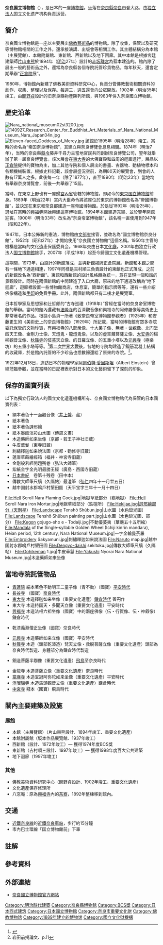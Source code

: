 {{Infobox Museum
 |名称    = 奈良国立博物館
 |其他名称= Nara National Museum
 |logo =
 |logosize =
 |logo_caption =
 |图像    = 140927 Nara National Museum Nara Japan01bs5.jpg
 |图像大小= 300px
 |图像说明= 
 |map_type= <!-- Template:Location map系列的模板地名，例如China-->
 |latitude=
 |longitude=
 |map_size= <!-- default 220-->
 |map_caption=
 |map_type_zh= <!-- 如map_caption留空，則地圖下顯示{{{name}}}在{{{map_type_zh}}}的位置-->
 |坐标    = <!-- {{Coord/display/inline,title}}-->
 |前身=帝国奈良博物館<br/>奈良帝室博物館
 |成立时间= 1895年（明治28年）
 |关闭时间= 
 |地址    = {{JPN}}[[奈良縣|奈良縣]][[奈良市|奈良市]]登大路町50
 |类型    = [[佛教艺术|佛教艺术]]
 |馆藏规模= 19,539平方米
 |占地面积= 
 |年参观人数= 
 |现任主管= 
 |现任馆长= 
 |公共交通= 
 |开放时间= 
 |官方网站= <!-- {{URL|http://www.narahaku.go.jp/index.html}} -->
}}
'''奈良国立博物館'''（{{jpn|j='''奈良国立博物館'''|hg=ならこくりつはくぶつかん|rm=Nara Kokuritsu Hakubutsukan}}），是日本的一座[[博物館|博物館]]，坐落在[[奈良縣|奈良縣]][[奈良市|奈良市]]登大路，由[[行政法人|独立法人]]国立文化遗产机构負責运营。

==簡介==
奈良國立博物館是一座以主要展出[[佛教藝術|佛教藝術品]]的博物館。除了收集，保管以及研究等博物館相關的工作之外，還承接演講、出版會等相關工作。其主體結構分為本館（主展覽館）、本館附屬館、東新館、西新館以及地下回廊。其中本館是根據宮廷建築師[[片山東熊|片山東熊]]於1894年（[[明治|明治]]27年）設計的[[迎賓館赤坂離宮|赤坂離宮]]為藍本建造的。館內除了展出一般的藝術品之外，還常為奈良縣各個寺院託管珍貴物品。每年秋天，還會定期舉辦“[[正倉院|正倉院]]展”。

1980年，博物館內新建了佛教美術資料研究中心，負責分管佛教藝術相關資料的創作、収集、整理以及保存。每週三，週五還會向公眾開放。1902年（明治35年）竣工，由[[關野貞|關野貞]]設計的旧奈良縣物産陳列所館，與1983年併入奈良國立博物館。

==歷史沿革==
[[File:Nara_national_museum02st3200.jpg|thumb]]
[[File:140927_Research_Center_for_Buddhist_Art_Materials_of_Nara_National_Museum_Nara_Japan04n.jpg|thumb]]
[[File:Eleven-faced_Goddess_of_Mercy.jpg|thumb]]
該館於1895年（明治28年）竣工，當時的命名為“帝国奈良博物館”，其建立與奈良博覽會息息相關。1874年（明治7年），当時的奈良縣[[縣令|縣令]]藤井千尋力主當地官民共同創辦奈良博覽公司，翌年就舉辦了第一屆奈良博覽會。該次展會在[[東大寺|東大寺]]的大佛寶殿和四周的迴廊進行，展品以[[正倉院|正倉院]]提供的寶物為主，加上其他寺院和個人展出的書畫、古器物、動植物標本和各類機械裝置。根據史料記載，該會展盛況空前，為期80天的展覽會，到會的人數有17萬人之多。此後每一年（除了1877年），直至1890年（明治23年）當地均有舉辦奈良博覽會，前後一共舉辦了15屆。

當時，在東京上野也有一座歸[[宮內省|宮內省]]管轄的博物館，即如今的[[東京国立博物館|東京国立博物館]]前身。1889年（明治22年）宮内大臣命令將該座位於東京的博物館改名為“帝國博物館”，並決定在東京和奈良都建造一座帝國博物館。於是從1892年（明治25年），選址在當時的[[興福寺_(奈良市)|興福寺]]開始興建這座博物館。1894年本館建造完畢、並於翌年開館迎客。1900年（明治33年）改名為“奈良帝室博物館”，該名稱一直使用到1947年（昭和22年）。

1947年，日本公佈新的憲法，博物館由[[文部省|文部省]]接管，並改名為“國立博物館奈良分館”，1952年（昭和27年）才開始使用“奈良國立博物館”這個名稱。1950年主管的機構是當時的文化遺產保護委員会，1968年交由日本[[文化廳|文化廳]]，2001年由独立行政法人[[国立博物館|国立博物館]]接手，2007年（平成19年）起至今歸國立文化遺產機構管理。

這期間，1973年，由{{link-ja|吉村順三|吉村順三}}設計的新館落成，並與新館揭牌正倉院展。新館和本館之間有一條地下通道相連，1997年同樣是吉村順三負責設計的東館也正式落成，之前的新館改名為“西新館”。東館和西新館的設計風格頗為統一，意在呈現一個和諧的景觀設計。同時在兩個新館的中間建造了入口大廳，原來的地下通道改稱為“地下迴廊”，迴廊裡設置一些博物館商店，休息室，簡單的指示牌等等，還有一些介紹佛像構造和[[手印|手印]]的免費手冊。此外，兩個新館都只有二樓才是展覽室。

日本哲學家及思想家和辻哲郎的“古寺巡禮（1919年）”曾經在當時的奈良帝室博物館的舉辦。當時的館內還藏有[[法隆寺|法隆寺]]的百濟觀音像和興福寺的阿修羅像等美術史上非常著名的作品。根據小島貞一所著《致奈良帝室博物館參觀者》（1925年）和安藤更生的《美術史上的奈良博物館》（1929年）所記載，當時的博物館有眾多寺院委託保管的文物珍寶，有興福寺的八部衆像、十大弟子像、無著・世親像、北円堂四天王像、金剛力士像、天燈鬼・龍燈鬼像，以及{{link-ja|法輪寺|法輪寺 (斑鳩町)}}的虚空藏菩薩立像、[[大安寺_(奈良市)|大安寺]]的楊柳觀音立像、[[秋篠寺|秋篠寺]]的伎芸天立像、{{link-ja|橘寺|橘寺}}的日羅立像、{{link-ja|海龍王寺|海龍王寺}}的五重小塔以及[[元興寺|元興寺]]（極樂坊）的五重小塔等等。<ref>{{Lang|ja|岩田茂樹「奈良国立博物館の仏像展示」『なら仏像館名品図録』、奈良国立博物館、2012、pp.6 - 9}}</ref>[[第二次世界大戰|第二次世界大戰]]後，各地的寺院均建造了鋼筋混凝土結構的收藏庫，於是館內託管的不少珍品也悉數歸還給了原來的寺院。<ref>岩田前掲論文、p.11</ref>。

1922年12月18日，造訪日本的物理學家[[阿爾伯特·愛因斯坦|阿爾伯特·愛因斯坦]]（Albert Einstein）曾經蒞臨參觀，並在當時的日記裡表示對日本的文化藝術留下了深刻的印象。

==保存的國寶列表==
以下為獨立行政法人的國立文化遺產機構所有、奈良國立博物館代為保管的日本國寶列表：

*絹本著色十一面觀音像（[[井上馨|井上馨]]、{{Link-ja|益田孝|益田孝}}蔵） 
*紙本著色{{Link-ja|地獄草紙|地獄草紙}}
*紙本著色辟邪繪
*紙本墨画淡彩山水圖（傳周文畫）
*木造藥師如来坐像（京都・若王子神社旧蔵）
*牛皮華鬘（東寺旧蔵）
*刺繡釋迦如来說法圖（京都・勸修寺旧蔵）
*蓮唐草蒔繪經箱（福井・神宮寺旧蔵）
*金剛般若經開題残巻（弘法大師筆） 
*紫紙金字金光明最勝王經（廣島・西國寺旧蔵）
*[[日本書紀|日本書紀]]　卷第十残卷（田中本） 
*傳教大師筆尺牘（久隔帖）最澄筆（[[弘仁|弘仁]]四年十一月廿五日{{notetag|1=813年12月21日}}）
*越中国射水郡鳴戶村墾田圖（天平宝字三年十一月十四日{{notetag|1=759年12月8日}}）

<gallery>
File:Hell Scroll Nara Flaming Cock.jpg|地獄草紙部分（鶏地獄）
File:Hell Scroll Nara Iron Mortar.jpg|地獄草紙部分（鉄磑所）
File:Hekijae.jpg|辟邪繪部分（天刑星）
File:Landscape Tenshō Shūbun.jpg|山水圖（水色巒光圖）
File:Landscape Tenshō Shūbun painting part.jpg|山水圖（水色巒光圖、部分）
File:Kegon gojugo-sho e - Todaiji.jpg|不動優婆夷（華嚴五十五所絵）
File:Mandala of the Single-syllable Golden Wheel (Ichiji kinrin mandara), Heian period, 12th century, Nara National Museum.jpg|一字金輪曼荼羅
File:Embroidery Sakyamuni.jpg|刺繡釋迦如来說法圖
File:Naruto map.jpg|越中国射水郡鳴戶村墾田圖
File:Dengyo-daishi sekitoku.jpg|傳教大師筆尺牘（久隔帖）
File:Gohikeman 1.jpg|牛皮華鬘
File:Yakushi Nyorai Nara National Museum.jpg|木造藥師如来坐像
</gallery>

==當地寺院託管物品==
*[[青蓮院|青蓮院]] 絹本著色不動明王二童子像（青不動）（國寶）[[平安時代|平安時代]]
*[[長谷寺|長谷寺]] {{Link-ja|長谷寺銅板法華説相圖|長谷寺銅板法華説相図}}（國寶）[[奈良時代|奈良時代]]
*[[東大寺|東大寺]] 木造釋迦如来坐像（重要文化遺產）[[鎌倉時代|鎌倉時代]] 善円作
*東大寺 木造持国天・多聞天立像（重要文化遺產）平安時代
*[[興福寺|興福寺]] 木造法相六祖坐像（國寶）中的兩座佛像（伝・行賀像、伝・神叡像）鎌倉時代
*{{Link-ja|岡寺|岡寺}} 乾漆義淵僧正坐像（國寶）奈良時代
*[[元興寺|元興寺]] 木造藥師如来立像（國寶）平安時代
*[[秋篠寺|秋篠寺]] 木造（頭部乾漆造）梵天立像・救脱菩薩立像（重要文化遺產）頭部為奈良時代製造、身體部分為鎌倉時代製造
*{{Link-ja|神野寺|神野寺 (山添村)}} 銅造菩薩半跏像（重要文化遺產）[[飛鳥時代|飛鳥]]至奈良時代
*金龍寺 木造菩薩立像（重要文化遺產）奈良時代
*[[當麻寺|當麻寺]] 木造宝冠阿弥陀如来坐像（重要文化遺產）平安時代
*[[淨瑠璃寺|淨瑠璃寺]] 木造馬頭觀音立像（重要文化遺產）鎌倉時代
*[[中宮寺|中宮寺]] {{Link-ja|天壽國繡帳|天寿国繍帳}}殘本（國寶）飛鳥時代

==關內主要建築及設施==
===展館===
*本館（主展覽館）（片山東熊設計、1894年竣工、重要文化遺產）
*本館附屬館（坂本作品展覽館、1937年竣工）　
*西新館（{{Link-ja|吉村順三|吉村順三}}設計、1972年竣工）― 獲得1974年度BCS獎
*東新館（吉村順三設計、1997年竣工）― 獲得1998年度百大公共建築
*地下迴廊（1997年竣工）
===其他===
*佛教美術資料研究中心（関野貞設計、1902年竣工、重要文化遺產）
*文化遺產保存修理所
*八窓庵：原為[[興福寺_(奈良市)|興福寺]]內的[[茶寮|茶寮]]，1892年整棟移到館內。

==交通==
*[[近鐵奈良線|近鐵奈良線]]的[[近鐵奈良車站|近鐵奈良車站]]，步行約15分鐘
*市內巴士環線「国立博物館前」下車

==註解==
{{notefoot}}

==參考資料==
{{reflist}}

==外部連結==
{{Commonscat|Nara National Museum}}
* [http://www.narahaku.go.jp/ 奈良國立博物館官方網站] {{Wayback|url=http://www.narahaku.go.jp/ |date=20210228215715 }}

{{日本國立文化財機構}}
{{日本公立美术馆}}
{{Authority control}}

[[Category:明治時代建築|Category:明治時代建築]]
[[Category:奈良縣博物館|Category:奈良縣博物館]]
[[Category:BCS獎|Category:BCS獎]]
[[Category:日本西式建筑|Category:日本西式建筑]]
[[Category:日本國立博物館|Category:日本國立博物館]]
[[Category:奈良市重要文化財|Category:奈良市重要文化財]]
[[Category:佛教博物馆|Category:佛教博物馆]]
[[Category:1889年建立的博物馆|Category:1889年建立的博物馆]]
[[Category:國立文化財機構|Category:國立文化財機構]]